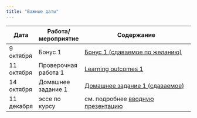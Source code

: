 ```yaml
---
title: "Важные даты"
---
```

 
Дата | Работа/мероприятие  | Содержание
-------- | -------- | --------------------------------------------------------
9 октября | Бонус 1 | <a href="RAPDC_bonus1_2022.pdf" title=>Бонус 1 (сдаваемое по желанию)</a>
11 октября | Проверочная работа 1 | <a href="RAPDC_LO1.pdf" title=>Learning outcomes 1</a> 
14 октября | Домашнее задание 1 |  <a href="RAPDC_hw1_2022.pdf" title=>Домашнее задание 1 (сдаваемое)</a> 
11 декабря | эссе по курсу | см. подробнее <a href="RAPDC_intro_2022.pdf" title=>вводную презентацию</a>



 